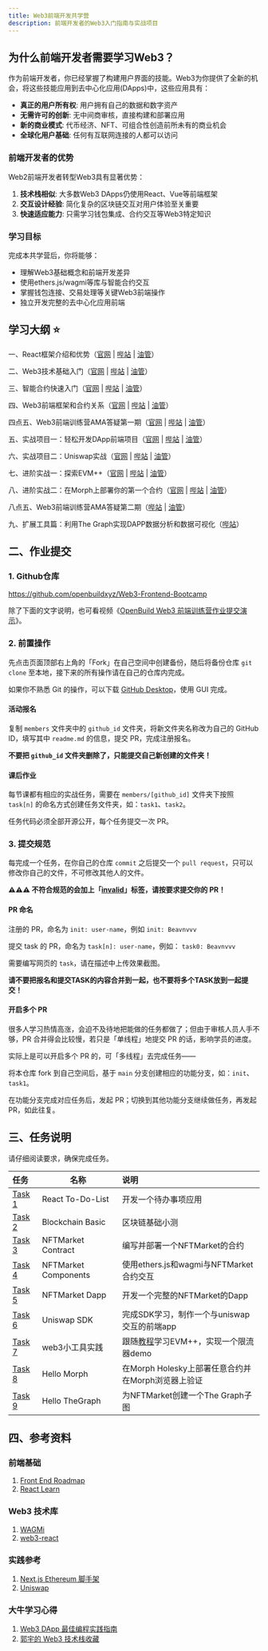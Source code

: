```yaml
---
title: Web3前端开发共学营
description: 前端开发者的Web3入门指南与实战项目
---
```


## 为什么前端开发者需要学习Web3？

作为前端开发者，你已经掌握了构建用户界面的技能。Web3为你提供了全新的机会，将这些技能应用到去中心化应用(DApps)中，这些应用具有：

- **真正的用户所有权**: 用户拥有自己的数据和数字资产
- **无需许可的创新**: 无中间商审核，直接构建和部署应用
- **新的商业模式**: 代币经济、NFT、可组合性创造前所未有的商业机会
- **全球化用户基础**: 任何有互联网连接的人都可以访问

### 前端开发者的优势

Web2前端开发者转型Web3具有显著优势：

1. **技术栈相似**: 大多数Web3 DApps仍使用React、Vue等前端框架
2. **交互设计经验**: 简化复杂的区块链交互对用户体验至关重要
3. **快速适应能力**: 只需学习钱包集成、合约交互等Web3特定知识

### 学习目标

完成本共学营后，你将能够：
- 理解Web3基础概念和前端开发差异
- 使用ethers.js/wagmi等库与智能合约交互
- 掌握钱包连接、交易处理等关键Web3前端操作
- 独立开发完整的去中心化应用前端

## 学习大纲 ⭐

一、React框架介绍和优势（[官网](https://openbuild.xyz/learn/challenges/2036589711/1716360050) | [哔站](https://www.bilibili.com/video/BV1FfTXefEot) | [油管](https://www.youtube.com/watch?v=Ai0eTfBvEzw)）

二、Web3技术基础入门（[官网](https://openbuild.xyz/learn/challenges/2036589711/1716360063) | [哔站](https://www.bilibili.com/video/BV1ZPT9esE2c) | [油管](https://www.youtube.com/watch?v=z3s_iWIo0l0)）

三、智能合约快速入门（[官网](https://openbuild.xyz/learn/challenges/2036589711/1716360080) | [哔站](https://www.bilibili.com/video/BV1mS411P7Hm) | [油管](https://www.youtube.com/watch?v=QGwPKges43s)）

四、Web3前端框架和合约关系（[官网](https://openbuild.xyz/learn/challenges/2036589711/1716360093) | [哔站](https://www.bilibili.com/video/BV1pM4m1S74X) | [油管](https://www.youtube.com/watch?v=Qrf-J6QUVtE)）

四点五、Web3前端训练营AMA答疑第一期（[官网](https://openbuild.xyz/learn/challenges/2036589711/1718779928) | [哔站](https://www.bilibili.com/video/BV1cE421N7yM) | [油管](https://www.youtube.com/watch?v=OFkKhAedcpg)）

五、实战项目一：轻松开发DApp前端项目（[官网](https://openbuild.xyz/learn/challenges/2036589711/1716360106) | [哔站](https://www.bilibili.com/video/BV1nz421z7u2) | [油管](https://www.youtube.com/watch?v=gjerUfj_IsI)）

六、实战项目二：Uniswap实战（[官网](https://openbuild.xyz/learn/challenges/2036589711/1716360121) | [哔站](https://www.bilibili.com/video/BV1kZ421M7Ke) | [油管](https://www.youtube.com/watch?v=TmCSyB7vPtw)）

七、进阶实战一：探索EVM++（[官网](https://openbuild.xyz/learn/challenges/2036589711/1718782513) | [哔站](https://www.bilibili.com/video/BV16w4m1e7DF) | [油管](https://www.youtube.com/watch?v=KGsalPnWEU0)）

八、进阶实战二：在Morph上部署你的第一个合约（[官网](https://openbuild.xyz/learn/challenges/2036589711/1719368568) | [哔站](https://www.bilibili.com/video/BV1vi421e7T5) | [油管](https://www.youtube.com/watch?v=HBD2EgKD0Zg)）

八点五、Web3前端训练营AMA答疑第二期（[哔站](https://www.bilibili.com/video/BV1xf421q7or) | [油管](https://www.youtube.com/watch?v=slA_mKWZfSQ)）

九、扩展工具篇：利用The Graph实现DAPP数据分析和数据可视化（[哔站](https://www.bilibili.com/video/BV1qS421R7bW)）

## 二、作业提交

### 1. Github仓库

https://github.com/openbuildxyz/Web3-Frontend-Bootcamp

除了下面的文字说明，也可看视频《[OpenBuild Web3 前端训练营作业提交演示](https://www.bilibili.com/video/BV11gVxeuE7Y)》。

### 2. 前置操作

先点击页面顶部右上角的「Fork」在自己空间中创建备份，随后将备份仓库 `git clone` 至本地，接下来的所有操作请在自己的仓库内完成。

如果你不熟悉 Git 的操作，可以下载 [GitHub Desktop](https://desktop.github.com/)，使用 GUI 完成。

#### 活动报名

复制 `members` 文件夹中的 `github_id` 文件夹，将新文件夹名称改为自己的 GitHub ID，填写其中 `readme.md` 的信息，提交 PR，完成注册报名。

**不要把 `github_id` 文件夹删除了，只能提交自己新创建的文件夹！**

#### 课后作业

每节课都有相应的实战任务，需要在 `members/[github_id]` 文件夹下按照 `task[n]` 的命名方式创建任务文件夹，如：`task1`、`task2`。

任务代码必须全部开源公开，每个任务提交一次 PR。

### 3. 提交规范

每完成一个任务，在你自己的仓库 `commit` 之后提交一个 `pull request`，只可以修改你自己的文件，不可修改其他人的文件。

**⚠️⚠️⚠️ 不符合规范的会加上「[invalid](https://github.com/openbuildxyz/Web3-Frontend-Bootcamp/pulls?q=is%3Aopen+is%3Apr+label%3Ainvalid)」标签，请按要求提交你的 PR！**

#### PR 命名

注册的 PR，命名为 `init: user-name`，例如 `init: Beavnvvv`

提交 task 的 PR，命名为 `task[n]: user-name`，例如： `task0: Beavnvvv`

需要编写网页的 `task`，请在描述中上传效果截图。

**请不要把报名和提交TASK的内容合并到一起，也不要将多个TASK放到一起提交！**

#### 开启多个 PR

很多人学习热情高涨，会迫不及待地把能做的任务都做了；但由于审核人员人手不够，PR 合并得会比较慢，若只是「单线程」地提交 PR 的话，影响学员的进度。

实际上是可以开启多个 PR 的，可「多线程」去完成任务——

将本仓库 fork 到自己空间后，基于 `main` 分支创建相应的功能分支，如：`init`、`task1`。

在功能分支完成对应任务后，发起 PR；切换到其他功能分支继续做任务，再发起 PR，如此往复。

## 三、任务说明

请仔细阅读要求，确保完成任务。

| 任务                                         | 名称         | 说明                     |
|:-------------------------------------------|------------|:-----------------------|
| [Task 1](https://github.com/openbuildxyz/Web3-Frontend-Bootcamp/blob/main/task/01_React_To-Do-List.md)            | React To-Do-List | 开发一个待办事项应用            |
| [Task 2](https://github.com/openbuildxyz/Web3-Frontend-Bootcamp/blob/main/task/02_Blockchain_Basic.md)            | Blockchain Basic | 区块链基础小测 |
| [Task 3](https://github.com/openbuildxyz/Web3-Frontend-Bootcamp/blob/main/task/03_NFTMarket_Contract.md)              | NFTMarket Contract | 编写并部署一个NFTMarket的合约      |
| [Task 4](https://github.com/openbuildxyz/Web3-Frontend-Bootcamp/blob/main/task/04_NFTMarket_Component.md)             | NFTMarket Components | 使用ethers.js和wagmi与NFTMarket合约交互         |
| [Task 5](https://github.com/openbuildxyz/Web3-Frontend-Bootcamp/blob/main/task/05_NFTMarket_Dapp.md)             | NFTMarket Dapp  | 开发一个完整的NFTMarket的Dapp         |
| [Task 6](https://github.com/openbuildxyz/Web3-Frontend-Bootcamp/blob/main/task/06_Uniswap_SDK.md)          | Uniswap SDK | 完成SDK学习，制作一个与uniswap交互的前端app    |
| [Task 7](https://github.com/openbuildxyz/Web3-Frontend-Bootcamp/blob/main/task/07_EVM++_Demo.md)          | web3小工具实践 | 跟随[教程](https://fanatical-krypton-122.notion.site/OpenBuild-Frontend-Bootcamp-5e62657ab5774786b1901bfd862e8e9a?pvs=4)学习EVM++，实现一个限流器demo   |
| [Task 8](https://github.com/openbuildxyz/Web3-Frontend-Bootcamp/blob/main/task/08_Hello_Morph.md)          | Hello Morph |  在Morph Holesky上部署任意合约并在Morph浏览器上验证   |
| [Task 9](https://github.com/openbuildxyz/Web3-Frontend-Bootcamp/blob/main/task/09_Hello_TheGraph.md)          | Hello TheGraph |  为NFTMarket创建一个The Graph子图   |

## 四、参考资料

### 前端基础

1. [Front End Roadmap](https://roadmap.sh/frontend)
2. [React Learn](https://react.dev/learn)

### Web3 技术库

1. [WAGMi](https:///wagmi-xyz.vercel.app/)
2. [web3-react](https://github.com/Uniswap/web3-react)

### 实践参考

1. [Next.js Ethereum 脚手架](https://github.com/ChangoMan/nextjs-ethereum-starter)
2. [Uniswap](https://github.com/Uniswap/interface)

### 大牛学习心得

1. [Web3 DApp 最佳编程实践指南](https://guoyu.mirror.xyz/RD-xkpoxasAU7x5MIJmiCX4gll3Cs0pAd5iM258S1Ek)
2. [郭宇的 Web3 技术栈收藏](https://github.com/stars/guo-yu/lists/dapp-best-practice-stack)